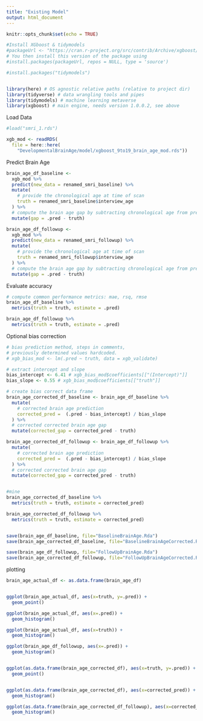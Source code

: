 ```yaml
---
title: "Existing Model"
output: html_document
---
```


```r
knitr::opts_chunk$set(echo = TRUE)

#Install XGboost & tidymodels
#packageUrl <- "https://cran.r-project.org/src/contrib/Archive/xgboost/xgboost_1.0.0.2.tar.gz"
# You then install this version of the package using
#install.packages(packageUrl, repos = NULL, type = 'source')

#install.packages("tidymodels")


library(here) # OS agnostic relative paths (relative to project dir)
library(tidyverse) # data wrangling tools and pipes
library(tidymodels) # machine learning metaverse
library(xgboost) # main engine, needs version 1.0.0.2, see above

```

Load Data
```r

#load("smri_1.rds")

xgb_mod <- readRDS(
  file = here::here(
    "DevelopmentalBrainAge/model/xgboost_9to19_brain_age_mod.rds"))
```



Predict Brain Age
```r
brain_age_df_baseline <-
  xgb_mod %>%
  predict(new_data = renamed_smri_baseline) %>%
  mutate(
    # provide the chronological age at time of scan
    truth = renamed_smri_baseline$interview_age
  ) %>%
  # compute the brain age gap by subtracting chronological age from prediction
  mutate(gap = .pred - truth)

brain_age_df_followup <-
  xgb_mod %>%
  predict(new_data = renamed_smri_followup) %>%
  mutate(
    # provide the chronological age at time of scan
    truth = renamed_smri_followup$interview_age
  ) %>%
  # compute the brain age gap by subtracting chronological age from prediction
  mutate(gap = .pred - truth)
```


Evaluate accuracy
```r
# compute common performance metrics: mae, rsq, rmse
brain_age_df_baseline %>%
  metrics(truth = truth, estimate = .pred)

brain_age_df_followup %>%
  metrics(truth = truth, estimate = .pred)
```

Optional bias correction
```r
# bias prediction method, steps in comments,
# previously determined values hardcoded.
# xgb_bias_mod <- lm(.pred ~ truth, data = xgb_validate)

# extract intercept and slope
bias_intercept <- 6.41 # xgb_bias_mod$coefficients[["(Intercept)"]]
bias_slope <- 0.55 # xgb_bias_mod$coefficients[["truth"]]

# create bias correct data frame
brain_age_corrected_df_baseline <- brain_age_df_baseline %>%
  mutate(
    # corrected brain age prediction
    corrected_pred =  (.pred - bias_intercept) / bias_slope
  ) %>%
  # corrected corrected brain age gap
  mutate(corrected_gap = corrected_pred - truth)

brain_age_corrected_df_followup <- brain_age_df_followup %>%
  mutate(
    # corrected brain age prediction
    corrected_pred =  (.pred - bias_intercept) / bias_slope
  ) %>%
  # corrected corrected brain age gap
  mutate(corrected_gap = corrected_pred - truth)


#mine
brain_age_corrected_df_baseline %>%
  metrics(truth = truth, estimate = corrected_pred)

brain_age_corrected_df_followup %>%
  metrics(truth = truth, estimate = corrected_pred)


save(brain_age_df_baseline, file="BaselineBrainAge.Rda")
save(brain_age_corrected_df_baseline, file="BaselineBrainAgeCorrected.Rda")

save(brain_age_df_followup, file="FollowUpBrainAge.Rda")
save(brain_age_corrected_df_followup, file="FollowUpBrainAgeCorrected.Rda")

```
















plotting
```r
brain_age_actual_df <- as.data.frame(brain_age_df)


ggplot(brain_age_actual_df, aes(x=truth, y=.pred)) +
  geom_point()

ggplot(brain_age_actual_df, aes(x=.pred)) +
  geom_histogram()

ggplot(brain_age_actual_df, aes(x=truth)) +
  geom_histogram()

ggplot(brain_age_df_followup, aes(x=.pred)) +
  geom_histogram()


ggplot(as.data.frame(brain_age_corrected_df), aes(x=truth, y=.pred)) +
  geom_point()


ggplot(as.data.frame(brain_age_corrected_df), aes(x=corrected_pred)) +
  geom_histogram()

ggplot(as.data.frame(brain_age_corrected_df_followup), aes(x=corrected_pred)) +
  geom_histogram()
```